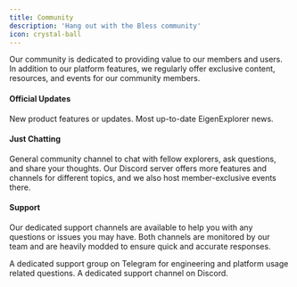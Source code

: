 ```yaml
---
title: Community
description: 'Hang out with the Bless community'
icon: crystal-ball
---
```


Our community is dedicated to providing value to our members and users. In addition to our platform features, we regularly offer exclusive content, resources, and events for our community members.

#### Official Updates

<CardGroup cols={2}>
<Card title='Changelog' icon='bolt' href='/changelog'>
    New product features or updates.
</Card>

<Card title='X (Twitter)' icon='twitter' href='https://x.com/EigenExplorer'>
    Most up-to-date EigenExplorer news.
</Card>
</CardGroup>

#### Just Chatting

<CardGroup cols={2}>
<Card title='Telegram' icon='telegram' href='https://t.me/eigenexplorer'>
    General community channel to chat with fellow explorers, ask questions,
    and share your thoughts.
</Card>

<Card title='Discord' icon='discord' href='https://discord.gg/3aTdnXgGNg'>
Our Discord server offers more features and channels for different topics, and we also host member-exclusive events there.
</Card>
</CardGroup>

#### Support

Our dedicated support channels are available to help you with any questions or issues you may have. Both channels are monitored by our team and are heavily modded to ensure quick and accurate responses.

<CardGroup cols={2}>
<Card title='Support Telegram' icon='telegram' href='https://t.me/+siHEtj56TNdmZmU1'>
    A dedicated support group on Telegram for engineering and platform usage related questions.
</Card>

<Card title='Discord Support Channel' icon='discord' href='https://discord.gg/3aTdnXgGNg'>
    A dedicated support channel on Discord.
</Card>
</CardGroup>
